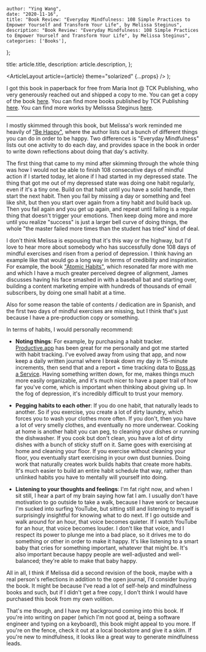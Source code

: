 
    author: "Ying Wang",
    date: "2020-11-16",
    title: "Book Review: "Everyday Mindfulness: 108 Simple Practices to Empower Yourself and Transform Your Life", by Melissa Steginus",
    description: "Book Review: "Everyday Mindfulness: 108 Simple Practices to Empower Yourself and Transform Your Life", by Melissa Steginus",
    categories: ['Books'],
};

  title: article.title,
  description: article.description,
};

  <ArticleLayout article={article} theme="solarized" {...props} />
);

I got this book in paperback for free from Maria Inot @ TCK Publishing, who very
generously reached out and shipped a copy to me. You can get a copy of the book
[here](https://geni.us/everydaymindfulnessm). You can find more books published
by TCK Publishing [here](https://www.tckpublishing.com/). You can find more
works by Melisssa Steginus [here](https://melissasteginus.com/).

---

I mostly skimmed through this book, but Melissa's work reminded me heavily of
["Be Happy"](/posts/2017/12/17/be_happy), where the author lists out a bunch of
different things you can do in order to be happy. Two differences is "Everyday
Mindfulness" lists out one activity to do each day, and provides space in the
book in order to write down reflections about doing that day's activity.

The first thing that came to my mind after skimming through the whole thing was
how I would not be able to finish 108 consecutive days of mindful action if I
started today, let alone if I had started in my depressed state. The thing that
got me out of my depressed state was doing one habit regularly, even if it's a
tiny one. Build on that habit until you have a solid handle, then start the next
habit. Then you fail by missing a day or something and feel like shit, but then
you start over again from a tiny habit and build back up. Then you fail again
and you get up again, and repeat until failing is a regular thing that doesn't
trigger your emotions. Then keep doing more and more until you realize "success"
is just a larger bell curve of doing things, the whole "the master failed more
times than the student has tried" kind of deal.

I don't think Melissa is espousing that it's this way or the highway, but I'd
love to hear more about somebody who has successfully done 108 days of mindful
exercises and risen from a period of depression. I think having an example like
that would go a long way in terms of credibility and inspiration. For example,
the book ["Atomic Habits"](/posts/2020/07/28/atomic_habits), which resonated far
more with me and which I have a much greater perceived degree of alignment,
James discusses having his face smashed in with a baseball bat and starting
over, building a content marketing empire with hundreds of thousands of email
subscribers, by doing one small habit at a time.

Also for some reason the table of contents / dedication are in Spanish, and the
first two days of mindful exercises are missing, but I think that's just because
I have a pre-production copy or something.

In terms of habits, I would personally recommend:

- **Noting things**: For example, by purchasing a habit tracker.
  [Productive.app](http://productiveapp.io/) has been great for me personally
  and got me started with habit tracking. I've evolved away from using that app,
  and now keep a daily written journal where I break down my day in 15-minute
  increments, then send that and a report + time tracking data to [Boss as a
  Service](https://bossasaservice.life/). Having something written down, for me,
  makes things much more easily organizable, and it's much nicer to have a paper
  trail of how far you've come, which is important when thinking about giving
  up. In the fog of depression, it's incredibly difficult to trust your memory.

- **Pegging habits to each other**: If you do one habit, that naturally leads to
  another. So if you exercise, you create a lot of dirty laundry, which forces
  you to wash your clothes more often. If you don't, then you have a lot of very
  smelly clothes, and eventually no more underwear. Cooking at home is another
  habit you can peg, to cleaning your dishes or running the dishwasher. If you
  cook but don't clean, you have a lot of dirty dishes with a bunch of sticky
  stuff on it. Same goes with exercising at home and cleaning your floor. If you
  exercise without cleaning your floor, you eventually start exercising in your
  own dust bunnies. Doing work that naturally creates work builds habits that
  create more habits. It's much easier to build an entire habit schedule that
  way, rather than unlinked habits you have to mentally will yourself into
  doing.

- **Listening to your thoughts and feelings**: I'm fat right now, and when I sit
  still, I hear a part of my brain saying how fat I am. I usually don't have
  motivation to go outside to take a walk, because I have work or because I'm
  sucked into surfing YouTube, but sitting still and listening to myself is
  surprisingly insightful for knowing what to do next. If I go outside and walk
  around for an hour, that voice becomes quieter. If I watch YouTube for an
  hour, that voice becomes louder. I don't like that voice, and I respect its
  power to plunge me into a bad place, so it drives me to do something or other
  in order to make it happy. It's like listening to a smart baby that cries for
  something important, whatever that might be. It's also important because happy
  people are well-adjusted and well-balanced; they're able to make that baby
  happy.

All in all, I think if Melissa did a second revision of the book, maybe with a
real person's reflections in addition to the open journal, I'd consider buying
the book. It might be because I've read a lot of self-help and mindfulness books
and such, but if I didn't get a free copy, I don't think I would have purchased
this book from my own volition.

That's me though, and I have my background coming into this book. If you're into
writing on paper (which I'm not good at, being a software engineer and typing on
a keyboard), this book might appeal to you more. If you're on the fence, check
it out at a local bookstore and give it a skim. If you're new to mindfulness, it
looks like a great way to generate mindfulness leads.
